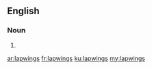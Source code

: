 ==English==

===Noun===
{{head|en|plural}}

# {{plural of|lapwing|lang=en}}

[[ar:lapwings]]
[[fr:lapwings]]
[[ku:lapwings]]
[[my:lapwings]]